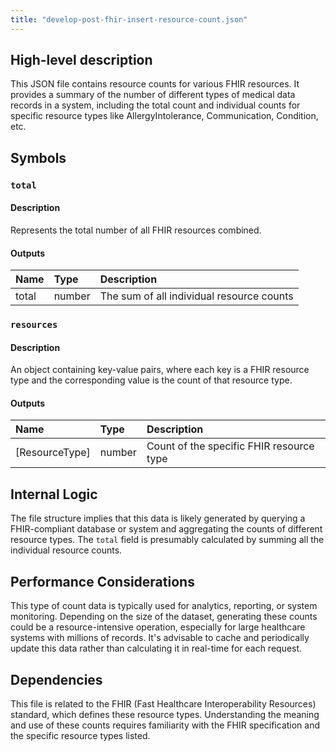 ```yaml
---
title: "develop-post-fhir-insert-resource-count.json"
---
```


## High-level description
This JSON file contains resource counts for various FHIR resources. It provides a summary of the number of different types of medical data records in a system, including the total count and individual counts for specific resource types like AllergyIntolerance, Communication, Condition, etc.

## Symbols

### `total`
#### Description
Represents the total number of all FHIR resources combined.

#### Outputs
| Name | Type | Description |
|:-----|:-----|:------------|
| total | number | The sum of all individual resource counts |

### `resources`
#### Description
An object containing key-value pairs, where each key is a FHIR resource type and the corresponding value is the count of that resource type.

#### Outputs
| Name | Type | Description |
|:-----|:-----|:------------|
| [ResourceType] | number | Count of the specific FHIR resource type |

## Internal Logic
The file structure implies that this data is likely generated by querying a FHIR-compliant database or system and aggregating the counts of different resource types. The `total` field is presumably calculated by summing all the individual resource counts.

## Performance Considerations
This type of count data is typically used for analytics, reporting, or system monitoring. Depending on the size of the dataset, generating these counts could be a resource-intensive operation, especially for large healthcare systems with millions of records. It's advisable to cache and periodically update this data rather than calculating it in real-time for each request.

## Dependencies
This file is related to the FHIR (Fast Healthcare Interoperability Resources) standard, which defines these resource types. Understanding the meaning and use of these counts requires familiarity with the FHIR specification and the specific resource types listed.